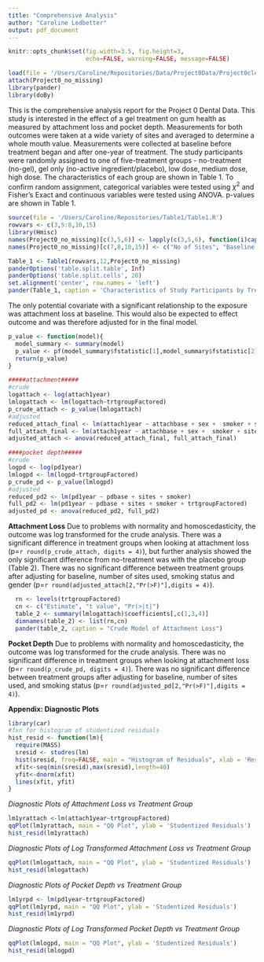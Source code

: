 ```yaml
---
title: "Comprehensive Analysis"
author: "Caroline Ledbetter"
output: pdf_document
---
```


```r
knitr::opts_chunk$set(fig.width=3.5, fig.height=3, 
                      echo=FALSE, warning=FALSE, message=FALSE)
```

```r
load(file = '/Users/Caroline/Repositories/Data/Project0Data/Project0cleandatanomissing.rda')
attach(Project0_no_missing)
library(pander)
library(doBy)
```
This is the comprehensive analysis report for the Project 0 Dental Data. This study is interested in the effect of a gel treatment on gum health as measured by attachment loss and pocket depth. Measurements for both outcomes were taken at a wide variety of sites and averaged to determine a whole mouth value. Measurements were collected at baseline before treatment began and after one-year of treatment. The study participants were randomly assigned to one of five-treatment groups -  no-treatment (no-gel), gel only (no-active ingredient/placebo), low dose, medium dose, high dose. The characteristics of each group are shown in Table 1. To confirm random assignment, categorical variables were tested using $\chi ^2$ and Fisher's Exact and continuous variables were tested using ANOVA. p-values are shown in Table 1. 
```r
source(file = '/Users/Caroline/Repositories/Table1/Table1.R')
rowvars <- c(3,5:8,10,15)
library(Hmisc)
names(Project0_no_missing)[c(3,5,6)] <- lapply(c(3,5,6), function(i)capitalize(names(Project0_no_missing)[i]))
names(Project0_no_missing)[c(7,8,10,15)] <- c("No of Sites", "Baseline Attachment", "Baseline Pocket Depth", "Race")

Table_1 <- Table1(rowvars,12,Project0_no_missing)
panderOptions('table.split.table', Inf)
panderOptions('table.split.cells', 20)
set.alignment('center', row.names = 'left')
pander(Table_1, caption = 'Characteristics of Study Participants by Treamtment Group')
```

The only potential covariate with a significant relationship to the exposure was attachment loss at baseline. This would also be expected to effect outcome and was therefore adjusted for in the final model.

```r
p_value <- function(model){
  model_summary <- summary(model)
  p_value <- pf(model_summary$fstatistic[1],model_summary$fstatistic[2],model_summary$fstatistic[3])
  return(p_value)
}
```

```r
#####attachment#####
#crude
logattach <- log(attach1year)
lmlogattach <- lm(logattach~trtgroupFactored)
p_crude_attach <- p_value(lmlogattach)
#adjusted 
reduced_attach_final <- lm(attach1year ~ attachbase + sex +  smoker + sites)
full_attach_final <- lm(attach1year ~ attachbase + sex +  smoker + sites + trtgroupFactored)
adjusted_attach <- anova(reduced_attach_final, full_attach_final)

####pocket depth#####
#crude
logpd <- log(pd1year)
lmlogpd <- lm(logpd~trtgroupFactored)
p_crude_pd <- p_value(lmlogpd)
#adjusted
reduced_pd2 <- lm(pd1year ~ pdbase + sites + smoker)
full_pd2 <- lm(pd1year ~ pdbase + sites + smoker + trtgroupFactored) 
adjusted_pd <- anova(reduced_pd2, full_pd2)

```
__Attachment Loss__ \newline
Due to problems with normality and homoscedasticity, the outcome was log transformed for the crude analysis. There was a significant difference in treatment groups when looking at attachment loss (p=`r round(p_crude_attach, digits = 4)`), but further analysis showed the only significant difference from no-treatment was with the placebo group (Table 2). There was no significant difference between treatment groups after adjusting for baseline, number of sites used, smoking status and gender (p=`r round(adjusted_attach[2,"Pr(>F)"],digits = 4)`).
\newpage
```r
  rn <- levels(trtgroupFactored)
  cn <- c("Estimate", "t value", "Pr(>|t|")
  table_2 <- summary(lmlogattach)$coefficients[,c(1,3,4)]
  dimnames(table_2) <- list(rn,cn)
  pander(table_2, caption = "Crude Model of Attachment Loss")
```

__Pocket Depth__\newline
Due to problems with normality and homoscedasticity, the outcome was log transformed for the crude analysis. There was no significant difference in treatment groups when looking at attachment loss (p=`r round(p_crude_pd, digits = 4)`). There was no significant difference between treatment groups after adjusting for baseline, number of sites used, and smoking status (p=`r round(adjusted_pd[2,"Pr(>F)"],digits = 4)`).

__Appendix: Diagnostic Plots__\newline
```r
library(car)
#fxn for histogram of studentized residuals
hist_resid <- function(lm){
  require(MASS)
  sresid <- studres(lm) 
  hist(sresid, freq=FALSE, main = "Histogram of Residuals", xlab = 'Residuals')
  xfit<-seq(min(sresid),max(sresid),length=40) 
  yfit<-dnorm(xfit) 
  lines(xfit, yfit)
}
```

$\textit{Diagnostic Plots of Attachment Loss vs Treatment Group}$\newline
\newline
```r
lm1yrattach <-lm(attach1year~trtgroupFactored)
qqPlot(lm1yrattach, main = "QQ Plot", ylab = 'Studentized Residuals')
hist_resid(lm1yrattach)
```

$\textit{Diagnostic Plots of Log Transformed Attachment Loss vs Treatment Group}$\newline
\newline
```r
qqPlot(lmlogattach, main = "QQ Plot", ylab = 'Studentized Residuals') 
hist_resid(lmlogattach)
```

$\textit{Diagnostic Plots of Pocket Depth vs Treatment Group}$\newline
\newline
```r
lm1yrpd <- lm(pd1year~trtgroupFactored)
qqPlot(lm1yrpd, main = "QQ Plot", ylab = 'Studentized Residuals')
hist_resid(lm1yrpd)
```

$\textit{Diagnostic Plots of Log Transformed Pocket Depth vs Treatment Group}$\newline
\newline
```r
qqPlot(lmlogpd, main = "QQ Plot", ylab = 'Studentized Residuals') 
hist_resid(lmlogpd)
```